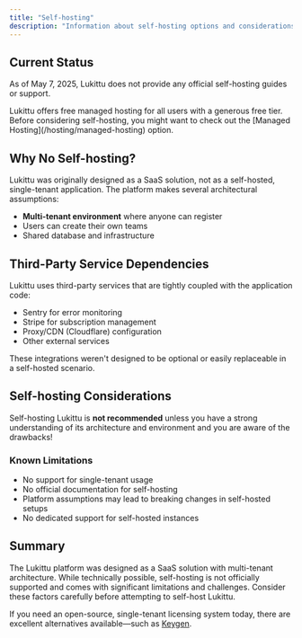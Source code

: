 ```yaml
---
title: "Self-hosting"
description: "Information about self-hosting options and considerations for the Lukittu platform"
---
```


## Current Status

As of May 7, 2025, Lukittu does not provide any official self-hosting guides or support.

<Info>
    Lukittu offers free managed hosting for all users with a generous free tier.
    Before considering self-hosting, you might want to check out the [Managed
    Hosting](/hosting/managed-hosting) option.
</Info>

## Why No Self-hosting?

Lukittu was originally designed as a SaaS solution, not as a self-hosted, single-tenant application. The platform makes several architectural assumptions:

-   **Multi-tenant environment** where anyone can register
-   Users can create their own teams
-   Shared database and infrastructure

## Third-Party Service Dependencies

Lukittu uses third-party services that are tightly coupled with the application code:

-   Sentry for error monitoring
-   Stripe for subscription management
-   Proxy/CDN (Cloudflare) configuration
-   Other external services

These integrations weren't designed to be optional or easily replaceable in a self-hosted scenario.

## Self-hosting Considerations

Self-hosting Lukittu is **not recommended** unless you have a strong understanding of its architecture and environment and you are aware of the drawbacks!

### Known Limitations

-   No support for single-tenant usage
-   No official documentation for self-hosting
-   Platform assumptions may lead to breaking changes in self-hosted setups
-   No dedicated support for self-hosted instances

## Summary

The Lukittu platform was designed as a SaaS solution with multi-tenant architecture. While technically possible, self-hosting is not officially supported and comes with significant limitations and challenges. Consider these factors carefully before attempting to self-host Lukittu.

If you need an open-source, single-tenant licensing system today, there are excellent alternatives available—such as [Keygen](https://github.com/keygen-sh/keygen-api?tab=readme-ov-file#self-hosting-with-keygen-ce).
